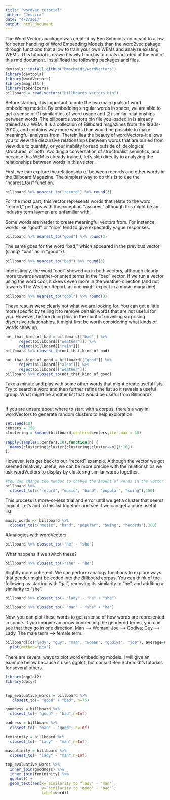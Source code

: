 ```yaml
---
title: "wordVec_tutorial"
author: "Jessica"
date: "4/2/2017"
output: html_document
---
```

The Word Vectors package was created by Ben Schmidt and meant to allow for better handling of Word Embedding Models than the word2vec pakage through functions that allow to train your own WEMs and analyze existing WEMs. This tutorial is drawn heavily from his tutorials included at the end of this rmd document. Install/load the following packages and files.
```r
devtools::install_github("bmschmidt/wordVectors")
library(devtools)
library(wordVectors)
library(magrittr)
library(tokenizers)
billboard = read.vectors("billboards_vectors.bin")
```

Before starting, it is important to note the two main goals of word embedding models. By embedding singular words in space, we are able to get a sense of (1) similarities of word usage and (2) similar relationships between words. The billboards_vectors.bin file you loaded in is already trained as a WEM. It is a collection of Billboard magazines from the 1930s-2010s, and contains way more words than would be possible to make meaningful analyses from. Therein lies the beauty of wordVectors--it allows you to view the discursive relationships between words that are buried from view due to quantity, or your inability to read outside of ideological structures, or both. Avoiding a conversation of structuralist semiotics, and because this WEM is already trained, let's skip directly to analyzing the relationships between words in this vector.

First, we can explore the relationship of between records and other words in the Billboard Magazine. The simplest way to do this is to use the "nearest_to()" function.
```r
billboard %>% nearest_to("record") %>% round(3)
```
For the most part, this vector represents words that relate to the word "record," perhaps with the exception "assures," although this might be an industry term laymen are unfamiliar with.

Some words are harder to create meaningful vectors from. For instance, words like "good" or "nice" tend to give expectedly vague responses.
```r
billboard %>% nearest_to("good") %>% round(3)
```

The same goes for the word "bad," which appeared in the previous vector (slang? "bad" as in "good"?).
```r
billboard %>% nearest_to("bad") %>% round(3)
```

Interestingly, the word "cool" showed up in both vectors, although clearly more towards weather-oriented terms in the "bad" vector. If we run a vector using the word cool, it skews even more in the weather-direction (and not towards The Weather Report, as one might expect in a music magazine).
```r
billboard %>% nearest_to("cool") %>% round(3)
```

These results were clearly not what we are looking for. You can get a little more specific by telling it to remove certain words that are not useful for you. However, before doing this, in the spirit of unveiling surprising discursive relationships, it might first be worth considering what kinds of words show up.
```r
not_that_kind_of_bad = billboard[["bad"]] %>%
      reject(billboard[["weather"]]) %>% 
      reject(billboard[["rain"]])
billboard %>% closest_to(not_that_kind_of_bad)

not_that_kind_of_good = billboard[["good"]] %>%
      reject(billboard[["also"]]) %>% 
      reject(billboard[["weather"]])
billboard %>% closest_to(not_that_kind_of_good)
```

Take a minute and play with some other words that might create useful lists. Try to search a word and then further refine the list so it reveals a useful group. What might be another list that would be useful from Billboard?
```r

```

If you are unsure about where to start with a corpus, there's a way in wordVectors to generate random clusters to help exploration.
```r
set.seed(10)
centers = 150
clustering = kmeans(billboard,centers=centers,iter.max = 40)

sapply(sample(1:centers,10),function(n) {
  names(clustering$cluster[clustering$cluster==n][1:10])
})
```

However, let's get back to our "record" example. Although the vector we got seemed relatively useful, we can be more precise with the relationships we ask wordVectors to display by clustering similar words together.
```r
#You can change the number to change the amount of words in the vector
billboard %>% 
  closest_to(c("record", "music", "band", "popular", "swing"),150)
```

This process is more-or-less trial and error until we get a cluster that seems logical. Let's add to this list together and see if we can get a more useful list.
```r
music_words <- billboard %>% 
  closest_to(c("music", "band", "popular", "swing", "records"),300)
```

#Analogies with wordVectors

```r
billboard %>% closest_to(~"he" - "she")
```

What happens if we switch these?

```r
billboard %>% closest_to(~"she" - "he")
```

Slightly more coherent. We can perform analogy functions to explore ways that gender might be coded into the Billboard corpus. You can think of the following as starting with "gal", removing its similarity to "he", and additing a similarity to "she".

```r
billboard %>% closest_to(~ "lady" - "he" + "she")

billboard %>% closest_to(~ "man" - "she" + "he")
```

Now, you can plot these words to get a sense of how words are represented in space. If you imagine an arrow connecting the gendered terms, you can see that they go in one direction. Man --> Woman; Joe --> Godiva; Guy --> Lady. The male term --> female term.
```r
billboard[[c("lady", "guy", "man", "woman", "godiva", "joe"), average=F]] %>% 
  plot(method="pca")
```

There are several ways to plot word embedding models. I will give an example below because it uses ggplot, but consult Ben Schdmidt's tutorials for several others.
```r
library(ggplot2)
library(dplyr)


top_evaluative_words = billboard %>% 
   closest_to(~ "good" + "bad", n=75)

goodness = billboard %>% 
  closest_to(~ "good" - "bad",n=Inf)

badness = billboard %>% 
  closest_to(~ "bad" - "good", n=Inf)

femininity = billboard %>% 
  closest_to(~ "lady" - "man",n=Inf)

masculinity = billboard %>% 
  closest_to(~ "lady" - "man",n=Inf)

top_evaluative_words %>%
  inner_join(goodness) %>%
  inner_join(femininity) %>%
  ggplot() + 
  geom_text(aes(x=`similarity to "lady" - "man"`,
                y=`similarity to "good" - "bad"`,
                label=word))
```
